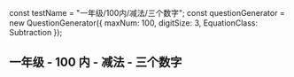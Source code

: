 
const testName = "一年级/100内/减法/三个数字";
const questionGenerator = new QuestionGenerator({
	maxNum: 100,
	digitSize: 3,
	EquationClass: Subtraction
});

<Meta title={testName} parameters={defaultDocParams()} />

## 一年级 - 100 内 - 减法 - 三个数字

<Canvas className="custom-docs-story">
	<QuizContainer questionGenerator={questionGenerator} />
</Canvas>
